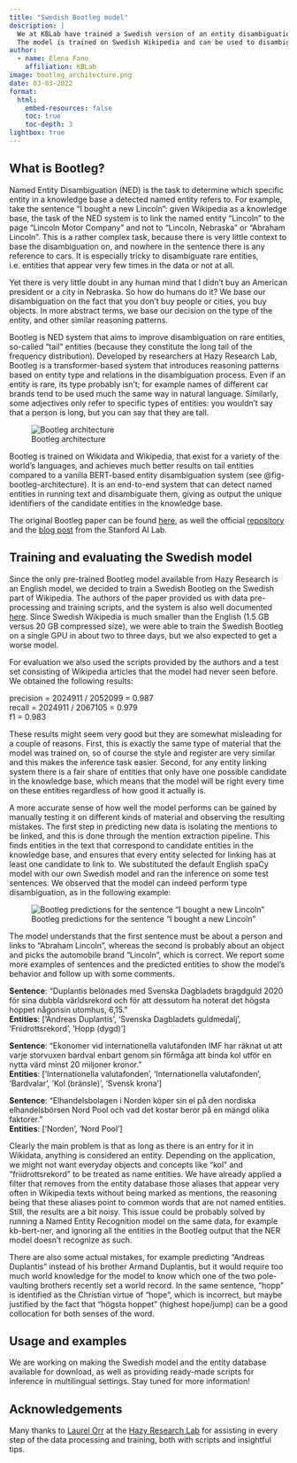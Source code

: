 ```yaml
---
title: "Swedish Bootleg model"
description: |
  We at KBLab have trained a Swedish version of an entity disambiguation model called Bootleg, developed by the Hazy Research Lab at Stanford. 
  The model is trained on Swedish Wikipedia and can be used to disambiguate named entities based on their context.
author:
  - name: Elena Fano
    affiliation: KBLab
image: bootleg_architecture.png
date: 03-03-2022
format:
  html:
    embed-resources: false
    toc: true
    toc-depth: 3
lightbox: true
---
```


## What is Bootleg?
Named Entity Disambiguation (NED) is the task to determine which specific entity in a knowledge base a detected named entity refers to. For example, take the sentence "I bought a new Lincoln": given Wikipedia as a knowledge base, the task of the NED system is to link the named entity "Lincoln" to the page "Lincoln Motor Company" and not to "Lincoln, Nebraska" or "Abraham Lincoln". This is a rather complex task, because there is very little context to base the disambiguation on, and nowhere in the sentence there is any reference to cars. It is especially tricky to disambiguate rare entities, i.e. entities that appear very few times in the data or not at all.  
  
Yet there is very little doubt in any human mind that I didn't buy an American president or a city in Nebraska. So how do humans do it? We base our disambiguation on the fact that you don't buy people or cities, you buy objects. In more abstract terms, we base our decision on the type of the entity, and other similar reasoning patterns.  
  
Bootleg is NED system that aims to improve disambiguation on rare entities, so-called "tail" entities (because they constitute the long tail of the frequency distribution). Developed by researchers at Hazy Research Lab, Bootleg is a transformer-based system that introduces reasoning patterns based on entity type and relations in the disambiguation process. Even if an entity is rare, its type probably isn't; for example names of different car brands tend to be used much the same way in natural language. Similarly, some adjectives only refer to specific types of entities: you wouldn't say that a person is long, but you can say that they are tall.  

![Bootleg architecture](bootleg_architecture.png){#fig-bootleg-architecture}

Bootleg is trained on Wikidata and Wikipedia, that exist for a variety of the world's languages, and achieves much better results on tail entities compared to a vanilla BERT-based entity disambiguation system (see @fig-bootleg-architecture). It is an end-to-end system that can detect named entities in running text and disambiguate them, giving as output the unique identifiers of the candidate entities in the knowledge base.  
  
The original Bootleg paper can be found [here](https://arxiv.org/pdf/2010.10363.pdf), as well the official [repository](https://github.com/HazyResearch/bootleg) and the [blog post](http://ai.stanford.edu/blog/bootleg/) from the Stanford AI Lab.

## Training and evaluating the Swedish model
Since the only pre-trained Bootleg model available from Hazy Research is an English model, we decided to train a Swedish Bootleg on the Swedish part of Wikipedia. The authors of the paper provided us with data pre-processing and training scripts, and the system is also well documented [here](https://bootleg.readthedocs.io/en/latest/index.html). Since Swedish Wikipedia is much smaller than the English (1.5 GB versus 20 GB compressed size), we were able to train the Swedish Bootleg on a single GPU in about two to three days, but we also expected to get a worse model.  
  
For evaluation we also used the scripts provided by the authors and a test set consisting of Wikipedia articles that the model had never seen before. We obtained the following results:  

precision = 2024911 / 2052099 = 0.987  
recall = 2024911 / 2067105 = 0.979  
f1 = 0.983  

These results might seem very good but they are somewhat misleading for a couple of reasons. First, this is exactly the same type of material that the model was trained on, so of course the style and register are very similar and this makes the inference task easier. Second, for any entity linking system there is a fair share of entities that only have one possible candidate in the knowledge base, which means that the model will be right every time on these entities regardless of how good it actually is.  

A more accurate sense of how well the model performs can be gained by manually testing it on different kinds of material and observing the resulting mistakes. The first step in predicting new data is isolating the mentions to be linked, and this is done through the mention extraction pipeline. This finds entities in the text that correspond to candidate entities in the knowledge base, and ensures that every entity selected for linking has at least one candidate to link to. We substituted the default English spaCy model with our own Swedish model and ran the inference on some test sentences. We observed that the model can indeed perform type disambiguation, as in the following example:

![Bootleg predictions for the sentence "I bought a new Lincoln"](lincoln.png){#fig-bootleg-lincoln}

The model understands that the first sentence must be about a person and links to "Abraham Lincoln", whereas the second is probably about an object and picks the automobile brand "Lincoln", which is correct. We report some more examples of sentences and the predicted entities to show the model's behavior and follow up with some comments.  

**Sentence**: "Duplantis belönades med Svenska Dagbladets bragdguld 2020 för sina dubbla världsrekord och för att dessutom ha noterat det högsta hoppet någonsin utomhus, 6,15."  
**Entities**: ['Andreas Duplantis', 'Svenska Dagbladets guldmedalj', 'Friidrottsrekord', 'Hopp (dygd)']  
  
**Sentence**: "Ekonomer vid internationella valutafonden IMF har räknat ut att varje storvuxen bardval enbart genom sin förmåga att binda kol utför en nytta värd minst 20 miljoner kronor."  
**Entities**: ['Internationella valutafonden', 'Internationella valutafonden', 'Bardvalar', 'Kol (bränsle)', 'Svensk krona']  

**Sentence**: "Elhandelsbolagen i Norden köper sin el på den nordiska elhandelsbörsen Nord Pool och vad det kostar beror på en mängd olika faktorer."  
**Entities**: ['Norden', 'Nord Pool']  

Clearly the main problem is that as long as there is an entry for it in Wikidata, anything is considered an entity. Depending on the application, we might not want everyday objects and concepts like "kol" and "friidrottsrekord" to be treated as name entities. We have already applied a filter that removes from the entity database those aliases that appear very often in Wikipedia texts without being marked as mentions, the reasoning being that these aliases point to common words that are not named entities. Still, the results are a bit noisy. This issue could be probably solved by running a Named Entity Recognition model on the same data, for example kb-bert-ner, and ignoring all the entities in the Bootleg output that the NER model doesn't recognize as such.  

There are also some actual mistakes, for example predicting "Andreas Duplantis" instead of his brother Armand Duplantis, but it would require too much world knowledge for the model to know which one of the two pole-vaulting brothers recently set a world record. In the same sentence, "hopp" is identified as the Christian virtue of "hope", which is incorrect, but maybe justified by the fact that "högsta hoppet" (highest hope/jump) can be a good collocation for both senses of the word. 

## Usage and examples
We are working on making the Swedish model and the entity database available for download, as well as providing ready-made scripts for inference in multilingual settings. Stay tuned for more information!

## Acknowledgements
Many thanks to [Laurel Orr](https://cs.stanford.edu/people/lorr1/) at the [Hazy Research Lab](https://hazyresearch.stanford.edu/) for assisting in every step of the data processing and training, both with scripts and insightful tips.
